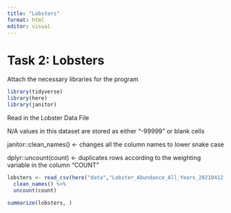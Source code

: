 ```yaml
---
title: "Lobsters"
format: html
editor: visual
---
```


# Task 2: Lobsters

Attach the necessary libraries for the program

```r
library(tidyverse)
library(here)
library(janitor)
```

Read in the Lobster Data File

N/A values in this dataset are stored as either "-99999" or blank cells

janitor::clean_names() \<- changes all the column names to lower snake case

dplyr::uncount(count) \<- duplicates rows according to the weighting variable in the column "COUNT"

```r
lobsters <- read_csv(here("data","Lobster_Abundance_All_Years_20210412.csv"), na = c("-99999", "")) %>%
  clean_names() %>%
  uncount(count)
```

```r
summarize(lobsters, )
```
